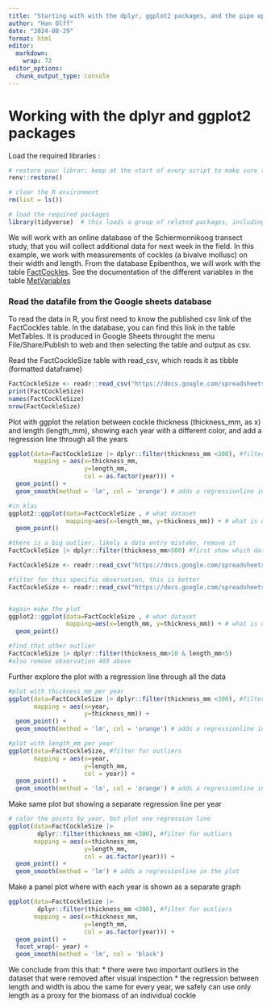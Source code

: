 ```yaml
---
title: "Starting with with the dplyr, ggplot2 packages, and the pipe operator |>"
author: "Han Olff"
date: "2024-08-29"
format: html
editor: 
  markdown: 
    wrap: 72
editor_options:
  chunk_output_type: console
---
```


# Working with the dplyr and ggplot2 packages

Load the required libraries :

```r
# restore your librar; keep at the start of every script to make sure the library version is uptodate
renv::restore()

# clear the R environment
rm(list = ls())

# load the required packages
library(tidyverse)  # this loads a group of related packages, including readr, dplyr and ggplot2
```

We will work with an online database of the Schiermonnikoog transect
study, that you will collect additional data for next week in the field.
In this example, we work with measurements of cockles (a bivalve
mollusc) on their width and length. From the database Epibenthos, we
will work with the table
[FactCockles](https://docs.google.com/spreadsheets/d/1E1vUWAHhse7fhjBf94Kiog3Rsj7IkMuFtP-BTQX2oI8/edit?gid=1538766002#gid=1538766002).
See the documentation of the different variables in the table
[MetVariables](https://docs.google.com/spreadsheets/d/1E1vUWAHhse7fhjBf94Kiog3Rsj7IkMuFtP-BTQX2oI8/edit?gid=1290622213#gid=1290622213)

### Read the datafile from the Google sheets database

To read the data in R, you first need to know the published csv link of
the FactCockles table. In the database, you can find this link in the
table MetTables. It is produced in Google Sheets throught the menu
File/Share/Publish to web and then selecting the table and output as
csv.

Read the FactCockleSize table with read_csv, which reads it as tibble
(formatted dataframe)

```r
FactCockleSize <- readr::read_csv("https://docs.google.com/spreadsheets/d/e/2PACX-1vSpormjGiM4uWMTIZYm9Upt5j1Ige_Wu9CrhGGdvjXwxmHP2R6S7JDyEmiGTn3fXihl5s5yBn_sdo8h/pub?gid=1538766002&single=true&output=csv") #instead of read.csv, read_csv makes a special dataframe (a tibble)
print(FactCockleSize)
names(FactCockleSize)
nrow(FactCockleSize)

```

Plot with ggplot the relation between cockle thickness (thickness_mm, as
x) and length (length_mm), showing each year with a different color, and
add a regression line through all the years

```r
ggplot(data=FactCockleSize |> dplyr::filter(thickness_mm <300), #filter for outliers
       mapping = aes(x=thickness_mm, 
                     y=length_mm, 
                     col = as.factor(year))) +
  geom_point() +
  geom_smooth(method = 'lm', col = 'orange') # adds a regressionline in the plot

#in klas
ggplot2::ggplot(data=FactCockleSize , # what dataset
                mapping=aes(x=length_mm, y=thickness_mm)) + # what is on the axes
  geom_point() 

#there is a big outlier, likely a data entry mistake, remove it
FactCockleSize |> dplyr::filter(thickness_mm>500) #first show which datapoint is the outlier

FactCockleSize <- readr::read_csv("https://docs.google.com/spreadsheets/d/e/2PACX-1vSpormjGiM4uWMTIZYm9Upt5j1Ige_Wu9CrhGGdvjXwxmHP2R6S7JDyEmiGTn3fXihl5s5yBn_sdo8h/pub?gid=1538766002&single=true&output=csv") |> dplyr::filter(thickness_mm<500) #filter the original dataset for the outlier, already when initially uploading the datset OR

#filter for this specific observation, this is better 
FactCockleSize <- readr::read_csv("https://docs.google.com/spreadsheets/d/e/2PACX-1vSpormjGiM4uWMTIZYm9Upt5j1Ige_Wu9CrhGGdvjXwxmHP2R6S7JDyEmiGTn3fXihl5s5yBn_sdo8h/pub?gid=1538766002&single=true&output=csv") |> dplyr::filter(CockleObs_ID!=1531, CockleObs_ID!=469)


#again make the plot
ggplot2::ggplot(data=FactCockleSize , # what dataset
                mapping=aes(x=length_mm, y=thickness_mm)) + # what is on the axes
  geom_point() 

#find that other outlier
FactCockleSize |> dplyr::filter(thickness_mm>10 & length_mm<5)
#also remove observation 469 above

```

Further explore the plot with a regression line through all the data

```r
#plot with thickness_mm per year
ggplot(data=FactCockleSize |> dplyr::filter(thickness_mm <300), #filter for outliers
       mapping = aes(x=year, 
                     y=thickness_mm)) +
  geom_point() +
  geom_smooth(method = 'lm', col = 'orange') # adds a regressionline in the plot

#plot with length_mm per year
ggplot(data=FactCockleSize, #filter for outliers
       mapping = aes(x=year, 
                     y=length_mm, 
                     col = year)) +
  geom_point() +
  geom_smooth(method = 'lm', col = 'orange') # adds a regressionline in the plot
```

Make same plot but showing a separate regression line per year

```r
# color the points by year, but plot one regression line
ggplot(data=FactCockleSize |> 
        dplyr::filter(thickness_mm <300), #filter for outliers
       mapping = aes(x=thickness_mm, 
                     y=length_mm,
                     col = as.factor(year))) +
  geom_point() +
  geom_smooth(method = 'lm') # adds a regressionline in the plot
```

Make a panel plot where with each year is shown as a separate graph

```r
ggplot(data=FactCockleSize |> 
        dplyr::filter(thickness_mm <300), #filter for outliers
       mapping = aes(x=thickness_mm, 
                     y=length_mm,
                     col = as.factor(year))) +
  geom_point() +
  facet_wrap(~ year) +
  geom_smooth(method = 'lm', col = 'black')
```

We conclude from this that: \* there were two important outliers in the
dataset that were removed after visual inspection \* the regression
between length and width is abou the same for every year, we safely can
use only length as a proxy for the biomass of an individual cockle

